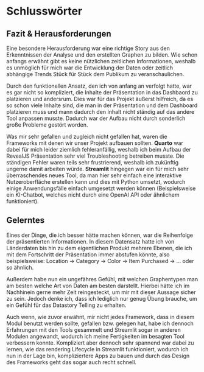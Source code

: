 # Schlusswörter

## Fazit & Herausforderungen

Eine besondere Herausforderung war eine richtige Story aus den Erkenntnissen der Analyse und den erstellten Graphen zu bilden. Wie schon anfangs erwähnt gibt es keine nützlichen zeitlichen Informationen, weshalb es unmöglich für mich war die Entwicklung der Daten oder zeitlich abhängige Trends Stück für Stück dem Publikum zu veranschaulichen.

Durch den funktionellen Ansatz, den ich von anfang an verfolgt hatte, war es gar nicht so kompliziert, die Inhalte der Präsentation in das Dashbaord zu platzieren und andersrum. Dies war für das Projekt äußerst hilfreich, da es so schon viele Inhalte sind, die man in der Präsentation und dem Dashboard platzieren muss und mann dadurch den Inhalt nicht ständig auf das andere Tool anpassen musste. Dadurch war der Aufbau nicht durch sonderlich große Probleme gestört worden.

Was mir sehr gefallen und zugleich nicht gefallen hat, waren die Frameworks mit denen wir unser Projekt aufbauen sollten. **Quarto** war dabei für mich leider ziemlich fehleranfällig, weshalb ich beim Aufbau der RevealJS Präsentation sehr viel Troubleshooting betreiben musste. Die ständigen Fehler waren teils sehr frustrierend, weshalb ich zukünftig ungerne damit arbeiten würde. **Streamlit** hingegen war ein für mich sehr überraschendes neues Tool, da man hier sehr einfach eine interaktive Nutzeroberfläche erstellen kann und dies mit Python umsetzt, wodurch einige Anwendungsfälle einfach umgesetzt werden können (Beispielsweise ein KI-Chatbot, welches nicht durch eine OpenAI API oder ähnlichem funktioniert).


## Gelerntes

Eines der Dinge, die ich besser hätte machen können, war die Reihenfolge der präsentierten Informationen. In diesem Datensatz hatte ich von Länderdaten bis hin zu dem eigentlichen Produkt mehrere Ebenen, die ich mit dem Fortschritt der Präsentation immer abstufen könnte, also beispielsweise: Location -> Category -> Color -> Item Purchased -> … oder so ähnlich. 

Außerdem habe nun ein ungefähres Gefühl, mit welchen Graphentypen man am besten welche Art von Daten am besten darstellt. Hierbei hätte ich im Nachhinein gerne mehr Zeit reingesteckt, um mir mit dieser Aussage sicher zu sein. Jedoch denke ich, dass ich lediglich nur genug Übung brauche, um ein Gefühl für das Datastory Telling zu erhalten.

Auch wenn, wie zuvor erwähnt, mir nicht jedes Framework, dass in diesem Modul benutzt werden sollte, gefallen bzw. gelegen hat, habe ich dennoch Erfahrungen mit den Tools gesammelt und Streamlit sogar in anderen Modulen angewandt, wodurch ich meine Fertigkeiten im besagten Tool verbessern konnte. Kompliziert aber dennoch sehr spannend war dabei zu lernen, wie das rendering Lifecycle in Streamlit funktioniert, wodurch ich nun in der Lage bin, kompliziertere Apps zu bauen und durch das Design des Frameworks geht das sogar auch recht schnell.
